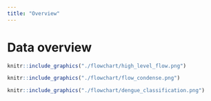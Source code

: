 ```yaml
---
title: "Overview"
---
```


# Data overview
```r

knitr::include_graphics("./flowchart/high_level_flow.png")


```

```r
knitr::include_graphics("./flowchart/flow_condense.png")

```

```r
knitr::include_graphics("./flowchart/dengue_classification.png")

```